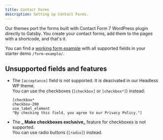 ```yaml
---
title: Contact Forms
description: Setting up Contact Forms.
---
```


Our themes port the forms built with Contact Form 7 WordPress plugin directly to Gatsby. You create your contact forms, add them to the pages with a shortcode, and that's it.

You can find a [working form example](https://gatsbystarterbase.gatsbyjs.io/form-example/) with all supported fields in your starter demo `/form-example/`.

## Unsupported fields and features

- The `[acceptance]` field is not supported. It is deacivated in our Headless WP theme.  
  You can use the checkboxes (`[checkbox]` or `[checkbox*]`) instead:

  ```
  [checkbox*
  checkbox-208
  use_label_element
  "By checking this field, you agree to our Privacy Policy."]
  ```

- The **_ Make checkboxes exclusive_** feature for checkboxes is not supported.  
  You can use radio buttons (`[radio]`) instead.
